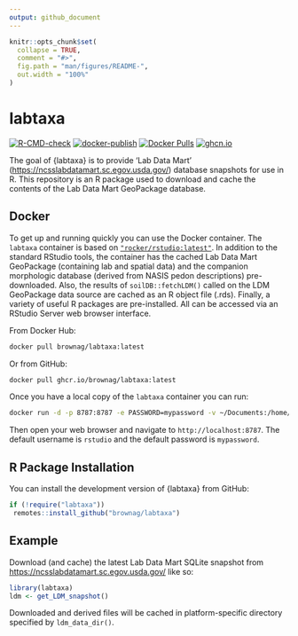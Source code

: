 ```yaml
---
output: github_document
---
```


<!-- README.md is generated from README.Rmd. Please edit that file -->

```r
knitr::opts_chunk$set(
  collapse = TRUE,
  comment = "#>",
  fig.path = "man/figures/README-",
  out.width = "100%"
)
```

# labtaxa

<!-- badges: start -->
[![R-CMD-check](https://github.com/brownag/labtaxa/actions/workflows/R-CMD-check.yaml/badge.svg)](https://github.com/brownag/labtaxa/actions/workflows/R-CMD-check.yaml)
[![docker-publish](https://github.com/brownag/labtaxa/actions/workflows/docker-publish.yml/badge.svg)](https://github.com/brownag/labtaxa/actions/workflows/docker-publish.yml)
[![Docker Pulls](https://badgen.net/docker/pulls/brownag/labtaxa?icon=docker&label=pulls)](https://hub.docker.com/r/brownag/labtaxa/)
[![ghcn.io](https://ghcr-badge.egpl.dev/brownag/labtaxa/size)](https://github.com/users/brownag/packages/container/package/labtaxa)
<!-- badges: end -->

The goal of {labtaxa} is to provide 'Lab Data Mart' (<https://ncsslabdatamart.sc.egov.usda.gov/>) database snapshots for use in R. This repository is an R package used to download and cache the contents of the Lab Data Mart GeoPackage database.

## Docker

To get up and running quickly you can use the Docker container. The `labtaxa` container is based on [`"rocker/rstudio:latest"`](https://hub.docker.com/r/rocker/rstudio). In addition to the standard RStudio tools, the container has the cached Lab Data Mart GeoPackage (containing lab and spatial data) and the companion morphologic database (derived from NASIS pedon descriptions) pre-downloaded. Also, the results of `soilDB::fetchLDM()` called on the LDM GeoPackage data source are cached as an R object file (.rds). Finally, a variety of useful R packages are pre-installed. All can be accessed via an RStudio Server web browser interface.

From Docker Hub:

``` sh
docker pull brownag/labtaxa:latest
```

Or from GitHub:

``` sh
docker pull ghcr.io/brownag/labtaxa:latest
```

Once you have a local copy of the `labtaxa` container you can run:

``` sh
docker run -d -p 8787:8787 -e PASSWORD=mypassword -v ~/Documents:/home/rstudio/Documents -e ROOT=TRUE brownag/labtaxa
```

Then open your web browser and navigate to `http://localhost:8787`. The default username is `rstudio` and the default password is `mypassword`.

## R Package Installation

You can install the development version of {labtaxa} from GitHub:

``` r
if (!require("labtaxa")) 
 remotes::install_github("brownag/labtaxa")
```

## Example

Download (and cache) the latest Lab Data Mart SQLite snapshot from <https://ncsslabdatamart.sc.egov.usda.gov/> like so:

```r
library(labtaxa)
ldm <- get_LDM_snapshot()
```

Downloaded and derived files will be cached in platform-specific directory specified by `ldm_data_dir()`. 
